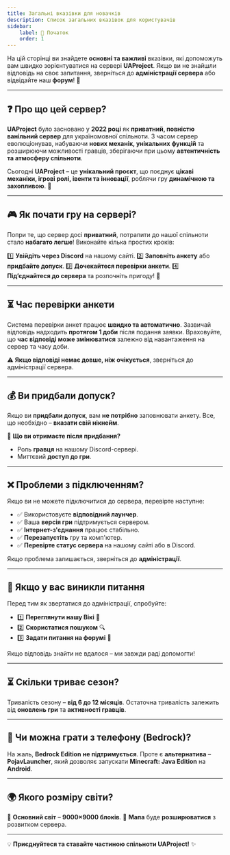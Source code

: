 ```yaml
---
title: Загальні вказівки для новачків
description: Список загальних вказівок для користувачів
sidebar:
    label: 📌 Початок
    order: 1
---
```


На цій сторінці ви знайдете **основні та важливі** вказівки, які допоможуть вам швидко зорієнтуватися на сервері **UAProject**. Якщо ви не знайшли відповідь на своє запитання, зверніться до **адміністрації сервера** або відвідайте наш **форум**! 💬

---

## ❓ Про що цей сервер?

**UAProject** було засновано у **2022 році** як **приватний, повністю ванільний сервер** для україномовної спільноти. З часом сервер еволюціонував, набуваючи **нових механік, унікальних функцій** та розширюючи можливості гравців, зберігаючи при цьому **автентичність та атмосферу спільноти**.

Сьогодні **UAProject** – це **унікальний проєкт**, що поєднує **цікаві механіки, ігрові ролі, івенти та інновації**, роблячи гру **динамічною та захопливою**. 🚀

---

## 🎮 Як почати гру на сервері?

Попри те, що сервер досі **приватний**, потрапити до нашої спільноти стало **набагато легше**! Виконайте кілька простих кроків:

1️⃣ **Увійдіть через Discord** на нашому сайті.
2️⃣ **Заповніть анкету** або **придбайте допуск**.
3️⃣ **Дочекайтеся перевірки анкети**.
4️⃣ **Під’єднайтеся до сервера** та розпочніть пригоду! 🎉

---

## ⏳ Час перевірки анкети

Система перевірки анкет працює **швидко та автоматично**. Зазвичай відповідь надходить **протягом 1 доби** після подання заявки. Враховуйте, що **час відповіді може змінюватися** залежно від навантаження на сервер та часу доби.

⚠️ **Якщо відповіді немає довше, ніж очікується**, зверніться до адміністрації сервера.

---

## 💰 Ви придбали допуск?

Якщо ви **придбали допуск**, вам **не потрібно** заповнювати анкету. Все, що необхідно – **вказати свій нікнейм**.

📌 **Що ви отримаєте після придбання?**
- Роль **гравця** на нашому Discord-сервері.
- Миттєвий **доступ до гри**.

---

## ❌ Проблеми з підключенням?

Якщо ви не можете підключитися до сервера, перевірте наступне:

- ✅ Використовуєте **відповідний лаунчер**.
- ✅ Ваша **версія гри** підтримується сервером.
- ✅ **Інтернет-з'єднання** працює стабільно.
- ✅ **Перезапустіть** гру та комп'ютер.
- ✅ **Перевірте статус сервера** на нашому сайті або в Discord.

Якщо проблема залишається, зверніться до **адміністрації**.

---

## 🔎 Якщо у вас виникли питання

Перед тим як звертатися до адміністрації, спробуйте:

- 1️⃣ **Переглянути нашу Вікі** 📖
- 2️⃣ **Скористатися пошуком** 🔍
- 3️⃣ **Задати питання на форумі** 💬

Якщо відповідь знайти не вдалося – ми завжди раді допомогти!

---

## ⏳ Скільки триває сезон?

Тривалість сезону – **від 6 до 12 місяців**.
Остаточна тривалість залежить від **оновлень гри** та **активності гравців**.

---

## 📱 Чи можна грати з телефону (Bedrock)?

На жаль, **Bedrock Edition** **не підтримується**.
Проте є **альтернатива** – **PojavLauncher**, який дозволяє запускати **Minecraft: Java Edition** на **Android**.

---

## 🌍 Якого розміру світи?

🔹 **Основний світ** – **9000×9000 блоків**.
🔹 **Мапа** буде **розширюватися** з розвитком сервера.

---

💡 **Приєднуйтеся та ставайте частиною спільноти UAProject!** ✨
